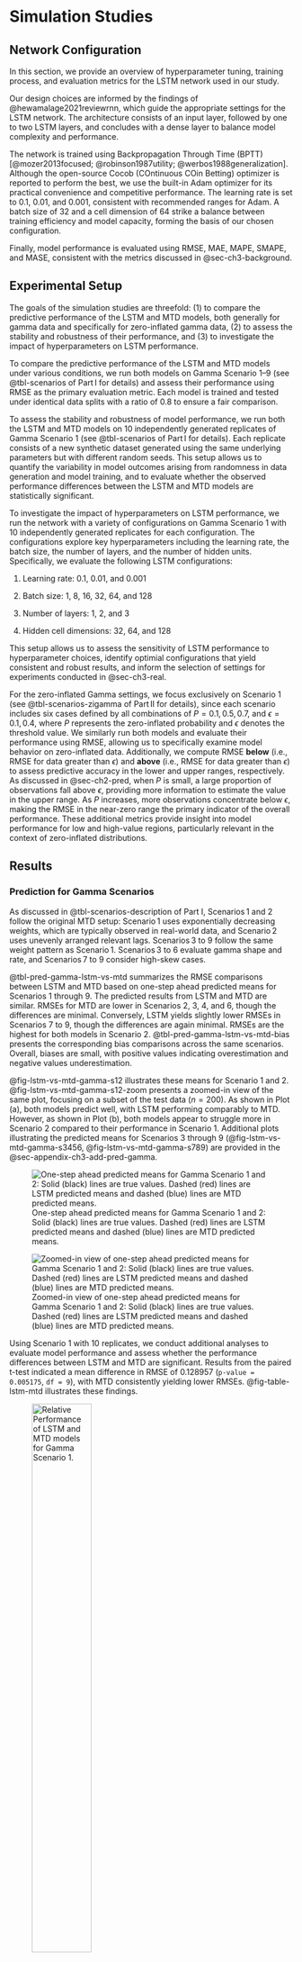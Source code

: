 # Simulation Studies {#sec-ch3-simu}

## Network Configuration

In this section, we provide an overview of hyperparameter tuning, training process, and evaluation metrics for the LSTM network used in our study. 

Our design choices are informed by the findings of @hewamalage2021reviewrnn, which guide the appropriate settings for the LSTM network. The architecture consists of an input layer, followed by one to two LSTM layers, and concludes with a dense layer to balance model complexity and performance. 

The network is trained using Backpropagation Through Time (BPTT) [@mozer2013focused; @robinson1987utility; @werbos1988generalization]. Although the open-source Cocob (COntinuous COin Betting) optimizer is reported to perform the best, we use the built-in Adam optimizer for its practical convenience and competitive performance. The learning rate is set to $0.1$, $0.01$, and $0.001$, consistent with recommended ranges for Adam. A batch size of 32 and a cell dimension of 64 strike a balance between training efficiency and model capacity, forming the basis of our chosen configuration. 

Finally, model performance is evaluated using RMSE, MAE, MAPE, SMAPE, and MASE, consistent with the metrics discussed in @sec-ch3-background.

## Experimental Setup 

The goals of the simulation studies are threefold: (1) to compare the predictive performance of the LSTM and MTD models, both generally for gamma data and specifically for zero-inflated gamma data, (2) to assess the stability and robustness of their performance, and (3) to investigate the impact of hyperparameters on LSTM performance. 

To compare the predictive performance of the LSTM and MTD models under various conditions, we run both models on Gamma Scenario 1–9 (see @tbl-scenarios of Part I for details) and assess their performance using RMSE as the primary evaluation metric. Each model is trained and tested under identical data splits with a ratio of $0.8$ to ensure a fair comparison.

To assess the stability and robustness of model performance, we run both the LSTM and MTD models on 10 independently generated replicates of Gamma Scenario 1 (see @tbl-scenarios of Part I for details). Each replicate consists of a new synthetic dataset generated using the same underlying parameters but with different random seeds. This setup allows us to quantify the variability in model outcomes arising from randomness in data generation and model training, and to evaluate whether the observed performance differences between the LSTM and MTD models are statistically significant.

To investigate the impact of hyperparameters on LSTM performance, we run the network with a variety of configurations on Gamma Scenario 1 with 10 independently generated replicates for each configuration. The configurations explore key hyperparameters including the learning rate, the batch size, the number of layers, and the number of hidden units. Specifically, we evaluate the following LSTM configurations: 

1. Learning rate: $0.1$, $0.01$, and $0.001$

2. Batch size: $1$, $8$, $16$, $32$, $64$, and $128$

3. Number of layers: $1$, $2$, and $3$

4. Hidden cell dimensions: $32$, $64$, and $128$

This setup allows us to assess the sensitivity of LSTM performance to hyperparameter choices, identify optimial configurations that yield consistent and robust results, and inform the selection of settings for experiments conducted in @sec-ch3-real. 

For the zero-inflated Gamma settings, we focus exclusively on Scenario 1 (see @tbl-scenarios-zigamma of Part II for details), since each scenario includes six cases defined by all combinations of $P = 0.1, 0.5, 0.7,$ and $\epsilon = 0.1, 0.4$, where $P$ represents the zero-inflated probability and $\epsilon$ denotes the threshold value. We similarly run both models and evaluate their performance using RMSE, allowing us to specifically examine model behavior on zero-inflated data. Additionally, we compute RMSE **below** (i.e., RMSE for data greater than $\epsilon$) and **above** (i.e., RMSE for data greater than $\epsilon$) to assess predictive accuracy in the lower and upper ranges, respectively. As discussed in @sec-ch2-pred, when $P$ is small, a large proportion of observations fall above $\epsilon$, providing more information to estimate the value in the upper range. As $P$ increases, more observations concentrate below $\epsilon$, making the RMSE in the near-zero range the primary indicator of the overall performance. These additional metrics provide insight into model performance for low and high-value regions, particularly relevant in the context of zero-inflated distributions. 

## Results {#sec-ch3-simu-res} 

### Prediction for Gamma Scenarios {#sec-ch3-simu-res-gamma}

As discussed in @tbl-scenarios-description of Part I, Scenarios 1 and 2 follow the original MTD setup: Scenario 1 uses exponentially decreasing weights, which are typically observed in real-world data, and Scenario 2 uses unevenly arranged relevant lags. Scenarios 3 to 9 follow the same weight pattern as Scenario 1. Scenarios 3 to 6 evaluate gamma shape and rate, and Scenarios 7 to 9 consider high-skew cases. 

@tbl-pred-gamma-lstm-vs-mtd summarizes the RMSE comparisons between LSTM and MTD based on one-step ahead predicted means for Scenarios 1 through 9. The predicted results from LSTM and MTD are similar. RMSEs for MTD are lower in Scenarios 2, 3, 4, and 6, though the differences are minimal. Conversely, LSTM yields slightly lower RMSEs in Scenarios 7 to 9, though the differences are again minimal. RMSEs are the highest for both models in Scenario 2. @tbl-pred-gamma-lstm-vs-mtd-bias presents the corresponding bias comparisons across the same scenarios. Overall, biases are small, with positive values indicating overestimation and negative values underestimation.

@fig-lstm-vs-mtd-gamma-s12 illustrates these means for Scenario 1 and 2. @fig-lstm-vs-mtd-gamma-s12-zoom presents a zoomed-in view of the same plot, focusing on a subset of the test data ($n = 200$). As shown in Plot (a), both models predict well, with LSTM performing comparably to MTD. However, as shown in Plot (b), both models appear to struggle more in Scenario 2 compared to their performance in Scenario 1. Additional plots illustrating the predicted means for Scenarios 3 through 9 (@fig-lstm-vs-mtd-gamma-s3456, @fig-lstm-vs-mtd-gamma-s789) are provided in the @sec-appendix-ch3-add-pred-gamma. 

```{=latex}
\begin{table}[ht]
\centering
\caption{RMSE Comparison of LSTM and MTD for Gamma Scenarios 1–9 (s1–s9).} 
\label{tbl-pred-gamma-lstm-vs-mtd}
\begin{tabular}{lrrr}
  \hline
. & LSTM & MTD \\ 
  \hline
s1 & \textbf{1.3326} & 1.3569 \\ 
  s2 & 2.3001 & \textbf{2.1988} \\ 
  s3 & 1.0700 & \textbf{1.0446} \\ 
  s4 & 1.6846 & \textbf{1.5282} \\ 
  s5 & \textbf{1.0215} & 1.1296 \\ 
  s6 & 0.8263 & \textbf{0.7649} \\ 
  s7 & \textbf{0.7452} & 0.7617 \\ 
  s8 & \textbf{0.3675} & 0.3808 \\ 
  s9 & \textbf{0.1837} & 0.1902 \\ 
   \hline
\end{tabular}
\end{table}
```

```{=latex}
\begin{table}[ht]
\centering
\caption{Bias Comparison of LSTM and MTD for Gamma Scenarios 1–9 (s1–s9).} 
\label{tbl-pred-gamma-lstm-vs-mtd-bias}
\begin{tabular}{lrr}
  \hline
. & LSTM & MTD \\ 
  \hline
s1 & \textbf{0.0347} & 0.0749 \\ 
  s2 & 0.2533 & \textbf{0.1611} \\ 
  s3 & 0.1487 & \textbf{0.0614} \\ 
  s4 & \textbf{-0.0691} & 0.0836 \\ 
  s5 & 0.0733 & \textbf{0.0684} \\ 
  s6 & 0.1508 & \textbf{0.0422} \\ 
  s7 & 0.2311 & \textbf{0.0467} \\ 
  s8 & \textbf{0.0224} & 0.0233 \\ 
  s9 & 0.0289 & \textbf{0.0117} \\ 
   \hline
\end{tabular}
\end{table}
```

![One-step ahead predicted means for Gamma Scenario 1 and 2: Solid (black) lines are true values. Dashed (red) lines are LSTM predicted means and dashed (blue) lines are MTD predicted means.](../images/chapter3/lstm_vs_mtd_gamma_s12_rmse.png){#fig-lstm-vs-mtd-gamma-s12} 

![Zoomed-in view of one-step ahead predicted means for Gamma Scenario 1 and 2: Solid (black) lines are true values. Dashed (red) lines are LSTM predicted means and dashed (blue) lines are MTD predicted means.](../images/chapter3/lstm_vs_mtd_gamma_s12_rmse_n200.png){#fig-lstm-vs-mtd-gamma-s12-zoom} 

Using Scenario 1 with 10 replicates, we conduct additional analyses to evaluate model performance and assess whether the performance differences between LSTM and MTD are significant. Results from the paired t-test indicated a mean difference in RMSE of $0.128957$ (`p-value = 0.005175`, `df = 9`), with MTD consistently yielding lower RMSEs. @fig-table-lstm-mtd illustrates these findings. 

![Relative Performance of LSTM and MTD models for Gamma Scenario 1.](../images/chapter3/lstm_vs_mtd_table.png){#fig-table-lstm-mtd width=50%}

Reusing Scenario 1 with 10 replicates, we perform additional analyses to determine whether hyperparameter tuning is necessary. For each hyperparameter, we conduct a repeated-measures ANOVA, treating hyperparameter levels as the treatment factor and replicate ID, representing different simulated data replicates, as the random effect. If the overall p-value is smaller than $0.05$, we follow up with the Bonferroni-corrected pairwise comparisons to identify which pairs differ significantly. 

Among these configurations, the p-value is statistically significant for batch size (`Pr(>F) = 4.4e-06`, `df = 2, 24`), and pairwise comparisons indicate that RMSEs differ significantly only between batch size $64$ and all other batch sizes ($1, 8, 16, 32,$ and $128$), as well as between batch size 128 and all other batch sizes ($1, 8, 16, 32,$ and $64$). The p-value is also significant for cell dimensions (`Pr(>F) = 0.0113`, `df = 2, 24`); however, pairwise comparisons reveal significant differences in RMSE only between cell dimensions of $32$ and $64$, as well as between $32$ and $128$, but not between $64$ and $128$. @fig-table-lstm illustrates these findings. 

These results indicate that further hyperparameter tuning yields minimal performance gains. Notably, reducing the batch size slows down model training, although the model still completes within minutes, but does not produce a practical improvement in RMSE. Therefore, we adopt the default configuration for subsequent experiments: learning rate = $0.001$, batch size = $32$, number of layers = $1$, and cell dimension = $64$. 

![Relative performance of LSTM networks with varying learning rates (0.1, 0.01, 0.001), batch sizes (1, 8, 16, 32, 64, 128), number of layers (1–3), and cell dimensions (32, 64, 128) for Gamma Scenario 1.](../images/chapter3/lstm_table_2.png){#fig-table-lstm}

### Prediction for Zero-inflated Gamma Scenarios {#sec-ch3-simu-res-zigamma}

@tbl-pred-zigamma-lstm-vs-mtd summarizes the RMSE comparisons between LSTM and MTD based on one-step ahead predicted means for Scenarios 1, with rows correspond to all combinations of $Pi = 0.1, 0.5, 0.7,$ and $\epsilon = 0.1, 0.4$, where $P$ is the zero-inflated probability and $\epsilon$ is the threshold value. LSTM generally achieves lower overall RMSEs compared to MTD. 

However, patterns similar to those in @sec-ch2-pred of Part II reappear. The overall RMSE can obscure important differences in predictive performance. To provide a clearer picture, we decompose the RMSE into **below** and **above** in @tbl-pred-zigamma-lstm-vs-mtd-lu. Specifically, for zero-inflated gamma data with low zero-inflation probability (e.g., $P = 0.1$), the RMSE **above** (which reflects predictive accuracy for values exceeding $\epsilon$) is a more informative measure of performance. As $P$ increases, this relationship reverses, and the RMSE **below** (which captures accuracy on values less than or equal to $\epsilon$) becomes more relevant. As shown in @tbl-pred-zigamma-lstm-vs-mtd-lu, when $P = 0.1$, MTD outperforms LSTM in RMSE **above**. This trend persists at higher levels of zero-inflation (e.g., $P = 0.5$, $0.7$), where MTD again yields lower values for RMSE **below** than LSTM. @tbl-pred-zigamma-lstm-vs-mtd-bias presents the corresponding bias comparisons across the same scenario. Similar pattern emerges.

@fig-lstm-vs-mtd-zigamma-s1 illustrates these patterns for Scenario 1. @fig-lstm-vs-mtd-zigamma-s1-zoom presents a zoomed-in view of the same plot, focusing on a subset of the test data ($n = 200$). Results for Scenario 2 (@tbl-pred-zigamma-lstm-vs-mtd-s2, @tbl-pred-zigamma-lstm-vs-mtd-s2-lu, @tbl-pred-zigamma-lstm-vs-mtd-s2-bias, @tbl-pred-zigamma-lstm-vs-mtd-s2-lu-bias, @fig-lstm-vs-mtd-zigamma-s2, @fig-lstm-vs-mtd-zigamma-s2-zoom) are provided in @sec-appendix-ch3-add-pred-zigamma and are similar to those in Scenario 1. 

```{=latex}
\begin{table}[ht]
\centering
\caption{RMSE Comparison of LSTM and MTD for ZIGamma Scenarios 1. Each row label indicates the combination of $P$ (zero-inflated probability) and $\epsilon$ (threshold value) used in the simulation.} 
\label{tbl-pred-zigamma-lstm-vs-mtd}
\begin{tabular}{lrr}
  \hline
. & LSTM & MTD \\ 
  \hline
P01Eps01 & \textbf{1.7221} & 1.7302 \\ 
  P01Eps04 & \textbf{2.0843} & 2.6386 \\ 
  P05Eps01 & \textbf{2.1102} & 2.8361 \\ 
  P05Eps04 & \textbf{2.1788} & 2.1922 \\ 
  P07Eps01 & \textbf{2.2762} & 3.0739 \\ 
  P07Eps04 & \textbf{2.0916} & 2.5798 \\ 
   \hline
\end{tabular}
\end{table}
```

```{=latex}
\begin{table}[ht]
\centering
\caption{RMSE Comparison of LSTM and MTD for ZIGamma Scenarios 1 Above and Below. Each row label indicates the combination of $P$ (zero-inflated probability) and $\epsilon$ (threshold value) used in the simulation. Reported values show overall RMSE, with decomposed RMSE below and above the threshold.}
\label{tbl-pred-zigamma-lstm-vs-mtd-lu} 
\begin{tabular}{lrrrr}
  \hline
. & LSTM Below & MTD Below & LSTM Above & MTD Above \\ 
  \hline
P01Eps01 & 3.6285 & 4.2964 & 1.4910 & \textbf{1.3668} \\ 
  P01Eps04 & 3.2122 & 5.9082 & 1.8826 & \textbf{1.7945} \\ 
  P05Eps01 & 2.0551 & \textbf{0.7752} & 2.1655 & 3.9641 \\ 
  P05Eps04 & 2.0495 & \textbf{1.6675} & 2.3426 & 2.7477 \\ 
  P07Eps01 & 1.2984 & \textbf{0.3677} & 3.5798 & 5.4580 \\ 
  P07Eps04 & 1.2583 & \textbf{0.5346} & 3.3044 & 4.6465 \\ 
   \hline
\end{tabular}
\end{table}
```

```{=latex}
\begin{table}[ht]
\centering
\caption{Bias Comparison of LSTM and MTD for ZIGamma Scenarios 1. Each row label indicates the combination of $P$ (zero-inflated probability) and $\epsilon$ (threshold value) used in the simulation.}
\label{tbl-pred-zigamma-lstm-vs-mtd-bias} 
\begin{tabular}{lrr}
  \hline
. & LSTM & MTD \\ 
  \hline
P01Eps01 & \textbf{-0.0958} & 0.1713 \\ 
  P01Eps04 & \textbf{-0.4361} & 1.2466 \\ 
  P05Eps01 & \textbf{0.1945} & -1.5305 \\ 
  P05Eps04 & 0.3950 & \textbf{-0.1121} \\ 
  P07Eps01 & \textbf{-0.1006} & -1.4796 \\ 
  P07Eps04 & \textbf{0.0023} & -0.9728 \\ 
   \hline
\end{tabular}
\end{table}
```

```{=latex}
\begin{table}[ht]
\centering
\caption{Bias Comparison of LSTM and MTD for ZIGamma Scenarios 1 Above and Below. Each row label indicates the combination of $P$ (zero-inflated probability) and $\epsilon$ (threshold value) used in the simulation. Reported values show overall RMSE, with decomposed RMSE below and above the threshold.}
\label{tbl-pred-zigamma-lstm-vs-mtd-lu-bias}  
\begin{tabular}{lrrrr}
  \hline
. & LSTM Below & MTD Below & LSTM Above & MTD Above \\ 
  \hline
P01Eps01 & 3.6105 & 4.2598 & -0.3655 & \textbf{-0.1262} \\ 
  P01Eps04 & 3.1820 & 5.8832 & -0.9206 & \textbf{0.6257} \\ 
  P05Eps01 & 2.0234 & \textbf{0.6896} & -1.6904 & -3.8186 \\ 
  P05Eps04 & 2.0416 & \textbf{1.5973} & -1.8362 & -2.4284 \\ 
  P07Eps01 & 1.2785 & \textbf{0.2471} & -3.1124 & -5.2506 \\ 
  P07Eps04 & 1.2235 & \textbf{0.4784} & -2.8609 & -4.3752 \\ 
   \hline
\end{tabular}
\end{table}
```

![One-step ahead predicted means for ZIGamma Scenario 1: Solid (black) lines are true values. Dashed (red) lines are LSTM predicted means and dashed (blue) lines are MTD predicted means. Reported values show overall RMSE, with decomposed RMSE below and above the threshold shown in parentheses: RMSE (RMSE for data $\leq \epsilon$, RMSE for data $> \epsilon$).](../images/chapter3/lstm_vs_mtd_zigamma_s1_rmse.png){#fig-lstm-vs-mtd-zigamma-s1} 

![Zoomed-in view of one-step ahead predicted means for ZIGamma Scenario 1: Solid (black) lines are true values. Dashed (red) lines are LSTM predicted means and dashed (blue) lines are MTD predicted means. Reported values show overall RMSE, with decomposed RMSE below and above the threshold shown in parentheses: RMSE (RMSE for data $\leq \epsilon$, RMSE for data $> \epsilon$).](../images/chapter3/lstm_vs_mtd_zigamma_s1_rmse_n200.png){#fig-lstm-vs-mtd-zigamma-s1-zoom}

